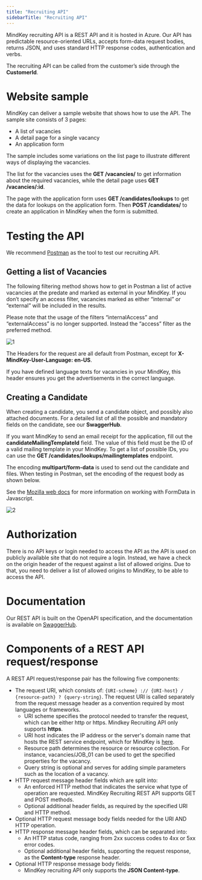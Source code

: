 ```yaml
---
title: "Recruiting API"
sidebarTitle: "Recruiting API"
---
```

MindKey recruiting API is a REST API and it is hosted in Azure. Our API has predictable resource-oriented URLs, accepts form-data request bodies, returns JSON, and uses standard HTTP response codes, authentication and verbs.

The recruiting API can be called from the customer’s side through the **CustomerId**.

# Website sample

MindKey can deliver a sample website that shows how to use the API. The sample site consists of 3 pages:

- A list of vacancies
- A detail page for a single vacancy
- An application form

<Note>
The sample includes some variations on the list page to illustrate different ways of displaying the vacancies.
</Note>

The list for the vacancies uses the **GET /vacancies/** to get information about the required vacancies, while the detail page uses **GET /vacancies/:id**.

The page with the application form uses **GET /candidates/lookups** to get the data for lookups on the application form. Then **POST /candidates/** to create an application in MindKey when the form is submitted.

# Testing the API

We recommend [Postman](https://www.postman.com/downloads/) as the tool to test our recruiting API.

## Getting a list of Vacancies

The following filtering method shows how to get in Postman a list of active vacancies at the predate and marked as external in your MindKey. If you don’t specify an access filter, vacancies marked as either “internal” or “external” will be included in the results.

<Warning>
 Please note that the usage of the filters “internalAccess” and “externalAccess” is no longer supported. Instead the “access” filter as the preferred method.
</Warning>

![1](/images/recruitingapi1.png)

The Headers for the request are all default from Postman, except for **X-MindKey-User-Language: en-US**.

If you have defined language texts for vacancies in your MindKey, this header ensures you get the advertisements in the correct language.

## Creating a Candidate

When creating a candidate, you send a candidate object, and possibly also attached documents. For a detailed list of all the possible and mandatory fields on the candidate, see our **SwaggerHub**.

If you want MindKey to send an email receipt for the application, fill out the **candidateMailingTemplateId** field. The value of this field must be the ID of a valid mailing template in your MindKey. To get a list of possible IDs, you can use the **GET /candidates/lookups/mailingtemplates** endpoint.

The encoding **multipart/form-data** is used to send out the candidate and files. When testing in Postman, set the encoding of the request body as shown below.

See the [Mozilla web docs](https://developer.mozilla.org/en-US/docs/Web/API/FormData/Using_FormData_Objects) for more information on working with FormData in Javascript.

![2](/images/recruitingapi2.png)

# Authorization

There is no API keys or login needed to access the API as the API is used on publicly available site that do not require a login. Instead, we have a check on the origin header of the request against a list of allowed origins. Due to that, you need to deliver a list of allowed origins to MindKey, to be able to access the API.

# Documentation

Our REST API is built on the OpenAPI specification, and the documentation is available on [SwaggerHub](https://recruiting-api.mindkey.com/swagger/index.html).

# Components of a REST API request/response

A REST API request/response pair has the following five components:

- The request URI, which consists of: `{URI-scheme} :// {URI-host} / {resource-path} ? {query-string}`. The request URI is called separately from the request message header as a convention required by most languages or frameworks.
  - URI scheme specifies the protocol needed to transfer the request, which can be either http or https. Mindkey Recruiting API only supports **https**.
  - URI host indicates the IP address or the server's domain name that hosts the REST service endpoint, which for MindKey is [here](https://recruiting-api.mindkey.com).
  - Resource path determines the resource or resource collection. For instance, vacancies/JOB_01 can be used to get the specified properties for the vacancy.
  - Query string is optional and serves for adding simple parameters such as the location of a vacancy.
- HTTP request message header fields which are split into:
  - An enforced HTTP method that indicates the service what type of operation are requested. MindKey Recruiting REST API supports GET and POST methods.
  - Optional additional header fields, as required by the specified URI and HTTP method.
- Optional HTTP request message body fields needed for the URI AND HTTP operation.
- HTTP response message header fields, which can be separated into:
  - An HTTP status code, ranging from 2xx success codes to 4xx or 5xx error codes.
  - Optional additional header fields, supporting the request response, as the **Content-type** response header.
- Optional HTTP response message body fields:
  - MindKey recruiting API only supports the **JSON Content-type**.